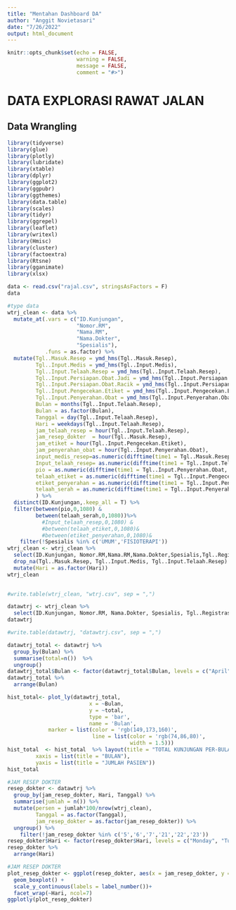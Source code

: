 ---
title: "Mentahan Dashboard DA"
author: "Anggit Novietasari"
date: "7/26/2022"
output: html_document
---

```{r setup, include=FALSE}
knitr::opts_chunk$set(echo = FALSE,
                      warning = FALSE,
                      message = FALSE,
                      comment = "#>")
```

# DATA EXPLORASI RAWAT JALAN
## Data Wrangling

```{r}
library(tidyverse)
library(glue)
library(plotly)
library(lubridate)
library(xtable)
library(dplyr)
library(ggplot2)
library(ggpubr)
library(ggthemes)
library(data.table)
library(scales)
library(tidyr)
library(ggrepel)
library(leaflet)
library(writexl)
library(Hmisc)
library(cluster)
library(factoextra)
library(Rtsne)
library(gganimate)
library(xlsx)

data <- read.csv("rajal.csv", stringsAsFactors = F)
data

```

```{r}
#type data
wtrj_clean <- data %>% 
  mutate_at(.vars = c("ID.Kunjungan", 
                      "Nomor.RM", 
                      "Nama.RM", 
                      "Nama.Dokter", 
                      "Spesialis"),
            .funs = as.factor) %>% 
  mutate(Tgl..Masuk.Resep = ymd_hms(Tgl..Masuk.Resep),
         Tgl..Input.Medis = ymd_hms(Tgl..Input.Medis),
         Tgl..Input.Telaah.Resep = ymd_hms(Tgl..Input.Telaah.Resep),
         Tgl..Input.Persiapan.Obat.Jadi = ymd_hms(Tgl..Input.Persiapan.Obat.Jadi),
         Tgl..Input.Persiapan.Obat.Racik = ymd_hms(Tgl..Input.Persiapan.Obat.Racik),
         Tgl..Input.Pengecekan.Etiket = ymd_hms(Tgl..Input.Pengecekan.Etiket),
         Tgl..Input.Penyerahan.Obat = ymd_hms(Tgl..Input.Penyerahan.Obat),
         Bulan = months(Tgl..Input.Telaah.Resep),
         Bulan = as.factor(Bulan),
         Tanggal = day(Tgl..Input.Telaah.Resep),
         Hari = weekdays(Tgl..Input.Telaah.Resep),
         jam_telaah_resep = hour(Tgl..Input.Telaah.Resep),
         jam_resep_dokter  = hour(Tgl..Masuk.Resep),
         jam_etiket = hour(Tgl..Input.Pengecekan.Etiket),
         jam_penyerahan_obat = hour(Tgl..Input.Penyerahan.Obat),
         input_medis_resep=as.numeric(difftime(time1 = Tgl..Masuk.Resep,time2 = Tgl..Input.Medis, units = "mins")),
         Input_telaah_resep= as.numeric(difftime(time1 = Tgl..Input.Telaah.Resep, time2 = Tgl..Masuk.Resep, units = "mins")),
         pio = as.numeric(difftime(time1 = Tgl..Input.Penyerahan.Obat, time2 = Tgl..Masuk.Resep, units = "mins")),
         telaah_etiket = as.numeric(difftime(time1 = Tgl..Input.Pengecekan.Etiket, time2 = Tgl..Input.Telaah.Resep, units = "mins")),
         etiket_penyerahan = as.numeric(difftime(time1 = Tgl..Input.Penyerahan.Obat, time2 = Tgl..Input.Pengecekan.Etiket, units= "mins")),
         telaah_serah = as.numeric(difftime(time1 = Tgl..Input.Penyerahan.Obat, time2 = Tgl..Input.Telaah.Resep, units="mins"))
         ) %>% 
  distinct(ID.Kunjungan,.keep_all = T) %>% 
  filter(between(pio,0,1080) &
         between(telaah_serah,0,1080))%>%
           #Input_telaah_resep,0,1080) &
           #between(telaah_etiket,0,1080)&
           #between(etiket_penyerahan,0,1080)&
    filter(!Spesialis %in% c('UMUM','FISIOTERAPI'))
wtrj_clean <- wtrj_clean %>% 
  select(ID.Kunjungan, Nomor.RM,Nama.RM,Nama.Dokter,Spesialis,Tgl..Registrasi, Tgl..Input.Medis, Tgl..Masuk.Resep,Tgl..Input.Telaah.Resep,Tgl..Input.Persiapan.Obat.Jadi, Tgl..Input.Persiapan.Obat.Racik,Tgl..Input.Pengecekan.Etiket,Tgl..Input.Penyerahan.Obat,Bulan, Tanggal, Hari, jam_telaah_resep, jam_resep_dokter,jam_etiket, jam_penyerahan_obat, pio, telaah_etiket, etiket_penyerahan, Input_telaah_resep, input_medis_resep, telaah_serah) %>% 
  drop_na(Tgl..Masuk.Resep, Tgl..Input.Medis, Tgl..Input.Telaah.Resep)  %>% 
  mutate(Hari = as.factor(Hari))
wtrj_clean
  
```


```{r}

#write.table(wtrj_clean, "wtrj.csv", sep = ",")
```

```{r}
datawtrj <- wtrj_clean %>% 
  select(ID.Kunjungan, Nomor.RM, Nama.Dokter, Spesialis, Tgl..Registrasi, Bulan, Tanggal, Hari, jam_telaah_resep, jam_resep_dokter, jam_etiket, jam_penyerahan_obat, pio, telaah_etiket, etiket_penyerahan, Input_telaah_resep, input_medis_resep, telaah_serah)
datawtrj
```

```{r}
#write.table(datawtrj, "datawtrj.csv", sep = ",")
```

```{r}
datawtrj_total <- datawtrj %>% 
  group_by(Bulan) %>% 
  summarise(total=n())  %>% 
  ungroup()
datawtrj_total$Bulan <- factor(datawtrj_total$Bulan, levels = c("April","May","June"))
datawtrj_total %>% 
  arrange(Bulan)

hist_total<- plot_ly(datawtrj_total, 
                          x = ~Bulan, 
                          y = ~total, 
                          type = 'bar', 
                          name = 'Bulan',
             marker = list(color = 'rgb(149,173,160)',
                           line = list(color = 'rgb(74,86,80)',
                                       width = 1.5)))
hist_total  <- hist_total  %>% layout(title = "TOTAL KUNJUNGAN PER-BULAN",
         xaxis = list(title = "BULAN"),
         yaxis = list(title = "JUMLAH PASIEN"))
hist_total

```

```{r}
#JAM RESEP DOKTER
resep_dokter <- datawtrj %>%
  group_by(jam_resep_dokter, Hari, Tanggal) %>% 
  summarise(jumlah = n()) %>% 
  mutate(persen = jumlah*100/nrow(wtrj_clean),
         Tanggal = as.factor(Tanggal),
         jam_resep_dokter = as.factor(jam_resep_dokter)) %>% 
  ungroup() %>% 
    filter(!jam_resep_dokter %in% c('5','6','7','21','22','23'))
resep_dokter$Hari <- factor(resep_dokter$Hari, levels = c("Monday", "Tuesday", "Wednesday", "Thursday", "Friday", "Saturday", "Sunday"))
resep_dokter %>% 
  arrange(Hari)
```


```{r}
#JAM RESEP DOKTER
plot_resep_dokter <- ggplot(resep_dokter, aes(x = jam_resep_dokter, y = jumlah, fill=jam_resep_dokter)) +
  geom_boxplot() +
  scale_y_continuous(labels = label_number())+
  facet_wrap(~Hari, ncol=7)
ggplotly(plot_resep_dokter)
```

